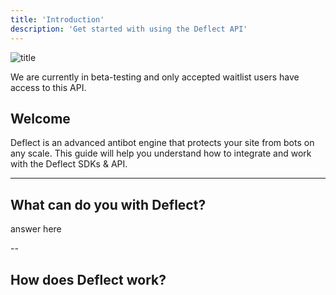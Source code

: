 ```yaml
---
title: 'Introduction'
description: 'Get started with using the Deflect API'
---
```


![title](/images/hero2.png)

<Note>
  We are currently in beta-testing and only accepted waitlist users have access to this API.
</Note>

## Welcome

Deflect is an advanced antibot engine that protects your site from bots on any scale. This guide will help you understand how to integrate and work with the Deflect SDKs & API.


---

## What can do you with Deflect?


answer here

--

## How does Deflect work?




